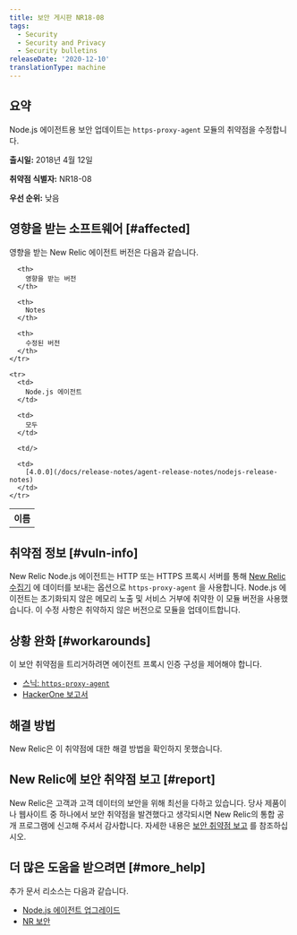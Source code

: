 ```yaml
---
title: 보안 게시판 NR18-08
tags:
  - Security
  - Security and Privacy
  - Security bulletins
releaseDate: '2020-12-10'
translationType: machine
---
```


## 요약

Node.js 에이전트용 보안 업데이트는 `https-proxy-agent` 모듈의 취약점을 수정합니다.

**출시일:** 2018년 4월 12일

**취약점 식별자:** NR18-08

**우선 순위:** 낮음

## 영향을 받는 소프트웨어 [#affected]

영향을 받는 New Relic 에이전트 버전은 다음과 같습니다.

<table>
  <tbody>
    <tr>
      <th>
        이름
      </th>

      <th>
        영향을 받는 버전
      </th>

      <th>
        Notes
      </th>

      <th>
        수정된 버전
      </th>
    </tr>

    <tr>
      <td>
        Node.js 에이전트
      </td>

      <td>
        모두
      </td>

      <td/>

      <td>
        [4.0.0](/docs/release-notes/agent-release-notes/nodejs-release-notes)
      </td>
    </tr>
  </tbody>
</table>

## 취약점 정보 [#vuln-info]

New Relic Node.js 에이전트는 HTTP 또는 HTTPS 프록시 서버를 통해 [New Relic 수집기](/docs/using-new-relic/welcome-new-relic/getting-started/glossary#collector) 에 데이터를 보내는 옵션으로 `https-proxy-agent` 을 사용합니다. Node.js 에이전트는 초기화되지 않은 메모리 노출 및 서비스 거부에 취약한 이 모듈 버전을 사용했습니다. 이 수정 사항은 취약하지 않은 버전으로 모듈을 업데이트합니다.

## 상황 완화 [#workarounds]

이 보안 취약점을 트리거하려면 에이전트 프록시 인증 구성을 제어해야 합니다.

* [스닉: `https-proxy-agent`](https://snyk.io/vuln/npm:https-proxy-agent:20180402)
* [HackerOne 보고서](https://hackerone.com/reports/319532)

## 해결 방법

New Relic은 이 취약점에 대한 해결 방법을 확인하지 못했습니다.

## New Relic에 보안 취약점 보고 [#report]

New Relic은 고객과 고객 데이터의 보안을 위해 최선을 다하고 있습니다. 당사 제품이나 웹사이트 중 하나에서 보안 취약점을 발견했다고 생각되시면 New Relic의 통합 공개 프로그램에 신고해 주셔서 감사합니다. 자세한 내용은 [보안 취약점 보고](/docs/security/new-relic-security/data-privacy/reporting-security-vulnerabilities) 를 참조하십시오.

## 더 많은 도움을 받으려면 [#more_help]

추가 문서 리소스는 다음과 같습니다.

* [Node.js 에이전트 업그레이드](/docs/agents/nodejs-agent/installation-configuration/upgrade-nodejs-agent)
* [NR 보안](https://newrelic.com/security)
